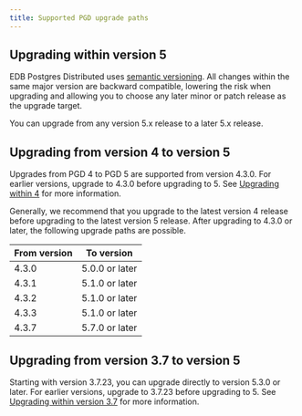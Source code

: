 ```yaml
---
title: Supported PGD upgrade paths
---
```


## Upgrading within version 5

EDB Postgres Distributed uses [semantic versioning](https://semver.org/). 
All changes within the same major version are backward compatible, lowering the risk when upgrading and allowing you to choose any later minor or patch release as the upgrade target. 

You can upgrade from any version 5.x release to a later 5.x release. 

## Upgrading from version 4 to version 5

Upgrades from PGD 4 to PGD 5 are supported from version 4.3.0. For earlier
versions, upgrade to 4.3.0 before upgrading to 5. See [Upgrading within
4](/pgd/4/upgrades/upgrade_paths/#upgrading-within-version-4) for more
information. 

Generally, we recommend that you upgrade to the latest version 4
release before upgrading to the latest version 5 release. After upgrading to
4.3.0 or later, the following upgrade paths are possible.

| From version | To version |
| ---- | -- |
| 4.3.0 | 5.0.0 or later |
| 4.3.1 | 5.1.0 or later |
| 4.3.2 | 5.1.0 or later |
| 4.3.3 | 5.1.0 or later |
| 4.3.7 | 5.7.0 or later |

## Upgrading from version 3.7 to version 5

Starting with version 3.7.23, you can upgrade directly to version 5.3.0 or later. 
For earlier versions, upgrade to 3.7.23 before upgrading to 5. 
See [Upgrading within version 3.7](/pgd/3.7/bdr/upgrades/supported_paths/#upgrading-within-version-37) 
for more information. 
